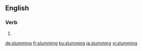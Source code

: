 ==English==

===Verb===
{{head|en|present participle}}

# {{present participle of|slum|lang=en|nocat=1}}

[[de:slumming]]
[[fr:slumming]]
[[ku:slumming]]
[[ja:slumming]]
[[vi:slumming]]